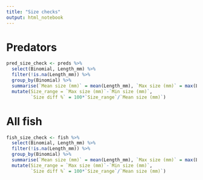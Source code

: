 ```yaml
---
title: "Size checks"
output: html_notebook
---
```


# Predators
```r
pred_size_check <- preds %>% 
  select(Binomial, Length_mm) %>% 
  filter(!is.na(Length_mm)) %>% 
  group_by(Binomial) %>% 
  summarise(`Mean size (mm)` = mean(Length_mm), `Max size (mm)` = max(Length_mm), `Min size (mm)` = min(Length_mm)) %>% 
  mutate(Size_range = `Max size (mm)`-`Min size (mm)`,
         `Size diff %` = 100*`Size_range`/`Mean size (mm)`)
```


# All fish
```r
fish_size_check <- fish %>% 
  select(Binomial, Length_mm) %>% 
  filter(!is.na(Length_mm)) %>% 
  group_by(Binomial) %>% 
  summarise(`Mean size (mm)` = mean(Length_mm), `Max size (mm)` = max(Length_mm), `Min size (mm)` = min(Length_mm)) %>% 
  mutate(Size_range = `Max size (mm)`-`Min size (mm)`,
         `Size diff %` = 100*`Size_range`/`Mean size (mm)`)

```



